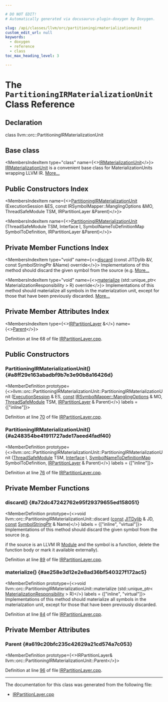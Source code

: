 ```yaml
---

# DO NOT EDIT!
# Automatically generated via docusaurus-plugin-doxygen by Doxygen.

slug: /api/classes/llvm/orc/partitioningirmaterializationunit
custom_edit_url: null
keywords:
  - doxygen
  - reference
  - class
toc_max_heading_level: 3

---
```





# The `PartitioningIRMaterializationUnit` Class Reference

<DoxygenPage pluginConfig={pluginConfig}>



## Declaration

<CodeBlock>class llvm::orc::PartitioningIRMaterializationUnit</CodeBlock>

## Base class

<MembersIndex>

<MembersIndexItem
  type="class"
  name={<><a href="/docs/api/classes/llvm/orc/irmaterializationunit">IRMaterializationUnit</a></>}>
<a href="/docs/api/classes/llvm/orc/irmaterializationunit">IRMaterializationUnit</a> is a convenient base class for MaterializationUnits wrapping LLVM IR. <a href="/docs/api/classes/llvm/orc/irmaterializationunit/#details">More...</a>
</MembersIndexItem>

</MembersIndex>

## Public Constructors Index

<MembersIndex>

<MembersIndexItem
  name={<><a href="#a8ff29e163abadbf9b7e3e90b8a16426d">PartitioningIRMaterializationUnit</a> (ExecutionSession &amp;ES, const IRSymbolMapper::ManglingOptions &amp;MO, ThreadSafeModule TSM, IRPartitionLayer &amp;Parent)</>}>
</MembersIndexItem>

<MembersIndexItem
  name={<><a href="#a248354be41911727ade17aeed4fadf40">PartitioningIRMaterializationUnit</a> (ThreadSafeModule TSM, Interface I, SymbolNameToDefinitionMap SymbolToDefinition, IRPartitionLayer &amp;Parent)</>}>
</MembersIndexItem>

</MembersIndex>

## Private Member Functions Index

<MembersIndex>

<MembersIndexItem
  type="void"
  name={<><a href="#a72dc47242762e95f29379655ed158051">discard</a> (const JITDylib &amp;V, const SymbolStringPtr &amp;Name) override</>}>
Implementations of this method should discard the given symbol from the source (e.g. <a href="#a72dc47242762e95f29379655ed158051">More...</a>
</MembersIndexItem>

<MembersIndexItem
  type="void"
  name={<><a href="#ae258e3d12e2e8ad36bf540327f172ac5">materialize</a> (std::unique&#95;ptr&lt; MaterializationResponsibility &gt; R) override</>}>
Implementations of this method should materialize all symbols in the materialzation unit, except for those that have been previously discarded. <a href="#ae258e3d12e2e8ad36bf540327f172ac5">More...</a>
</MembersIndexItem>

</MembersIndex>

## Private Member Attributes Index

<MembersIndex>

<MembersIndexItem
  type={<><a href="/docs/api/classes/llvm/orc/irpartitionlayer">IRPartitionLayer</a> &amp;</>}
  name={<><a href="#a619c20bfc235c42629a21cd574a7c053">Parent</a></>}>
</MembersIndexItem>

</MembersIndex>


Definition at line 68 of file <a href="/docs/api/files/lib/lib/executionengine/lib/executionengine/orc/irpartitionlayer-cpp">IRPartitionLayer.cpp</a>.

<SectionDefinition>

## Public Constructors

### PartitioningIRMaterializationUnit() {#a8ff29e163abadbf9b7e3e90b8a16426d}

<MemberDefinition
  prototype={<>llvm::orc::PartitioningIRMaterializationUnit::PartitioningIRMaterializationUnit (<a href="/docs/api/classes/llvm/orc/executionsession">ExecutionSession</a> &amp; ES, <a href="/docs/api/files/lib/lib/target/lib/target/aarch64/aarch64promoteconstant-cpp/#a90f8350fecae261c25be85d38b451bff">const</a> <a href="/docs/api/structs/llvm/orc/irsymbolmapper/manglingoptions">IRSymbolMapper::ManglingOptions</a> &amp; MO, <a href="/docs/api/classes/llvm/orc/threadsafemodule">ThreadSafeModule</a> TSM, <a href="/docs/api/classes/llvm/orc/irpartitionlayer">IRPartitionLayer</a> &amp; Parent)</>}
  labels = {["inline"]}>

Definition at line <a href="/docs/api/files/lib/lib/executionengine/lib/executionengine/orc/irpartitionlayer-cpp/#l00070">70</a> of file <a href="/docs/api/files/lib/lib/executionengine/lib/executionengine/orc/irpartitionlayer-cpp">IRPartitionLayer.cpp</a>.
</MemberDefinition>

### PartitioningIRMaterializationUnit() {#a248354be41911727ade17aeed4fadf40}

<MemberDefinition
  prototype={<>llvm::orc::PartitioningIRMaterializationUnit::PartitioningIRMaterializationUnit (<a href="/docs/api/classes/llvm/orc/threadsafemodule">ThreadSafeModule</a> TSM, <a href="/docs/api/structs/llvm/orc/materializationunit/interface">Interface</a> I, <a href="/docs/api/classes/llvm/orc/irmaterializationunit/#acda17e0078ab60791c6e794f403b71ff">SymbolNameToDefinitionMap</a> SymbolToDefinition, <a href="/docs/api/classes/llvm/orc/irpartitionlayer">IRPartitionLayer</a> &amp; Parent)</>}
  labels = {["inline"]}>

Definition at line <a href="/docs/api/files/lib/lib/executionengine/lib/executionengine/orc/irpartitionlayer-cpp/#l00076">76</a> of file <a href="/docs/api/files/lib/lib/executionengine/lib/executionengine/orc/irpartitionlayer-cpp">IRPartitionLayer.cpp</a>.
</MemberDefinition>

</SectionDefinition>

<SectionDefinition>

## Private Member Functions

### discard() {#a72dc47242762e95f29379655ed158051}

<MemberDefinition
  prototype={<>void llvm::orc::PartitioningIRMaterializationUnit::discard (<a href="/docs/api/files/lib/lib/target/lib/target/aarch64/aarch64promoteconstant-cpp/#a90f8350fecae261c25be85d38b451bff">const</a> <a href="/docs/api/classes/llvm/orc/jitdylib">JITDylib</a> &amp; JD, <a href="/docs/api/files/lib/lib/target/lib/target/aarch64/aarch64promoteconstant-cpp/#a90f8350fecae261c25be85d38b451bff">const</a> <a href="/docs/api/classes/llvm/orc/symbolstringptr">SymbolStringPtr</a> &amp; Name)</>}
  labels = {["inline", "virtual"]}>
Implementations of this method should discard the given symbol from the source (e.g.

if the source is an LLVM IR <a href="/docs/api/classes/llvm/module">Module</a> and the symbol is a function, delete the function body or mark it available externally).

Definition at line <a href="/docs/api/files/lib/lib/executionengine/lib/executionengine/orc/irpartitionlayer-cpp/#l00089">89</a> of file <a href="/docs/api/files/lib/lib/executionengine/lib/executionengine/orc/irpartitionlayer-cpp">IRPartitionLayer.cpp</a>.
</MemberDefinition>

### materialize() {#ae258e3d12e2e8ad36bf540327f172ac5}

<MemberDefinition
  prototype={<>void llvm::orc::PartitioningIRMaterializationUnit::materialize (std::unique&#95;ptr&lt; <a href="/docs/api/classes/llvm/orc/materializationresponsibility">MaterializationResponsibility</a> &gt; R)</>}
  labels = {["inline", "virtual"]}>
Implementations of this method should materialize all symbols in the materialzation unit, except for those that have been previously discarded.

Definition at line <a href="/docs/api/files/lib/lib/executionengine/lib/executionengine/orc/irpartitionlayer-cpp/#l00084">84</a> of file <a href="/docs/api/files/lib/lib/executionengine/lib/executionengine/orc/irpartitionlayer-cpp">IRPartitionLayer.cpp</a>.
</MemberDefinition>

</SectionDefinition>

<SectionDefinition>

## Private Member Attributes

### Parent {#a619c20bfc235c42629a21cd574a7c053}

<MemberDefinition
  prototype={<>IRPartitionLayer&amp; llvm::orc::PartitioningIRMaterializationUnit::Parent</>}>

Definition at line <a href="/docs/api/files/lib/lib/executionengine/lib/executionengine/orc/irpartitionlayer-cpp/#l00096">96</a> of file <a href="/docs/api/files/lib/lib/executionengine/lib/executionengine/orc/irpartitionlayer-cpp">IRPartitionLayer.cpp</a>.
</MemberDefinition>

</SectionDefinition>

<hr/>

The documentation for this class was generated from the following file:

<ul>
<li><a href="/docs/api/files/lib/lib/executionengine/lib/executionengine/orc/irpartitionlayer-cpp">IRPartitionLayer.cpp</a></li>
</ul>

</DoxygenPage>
